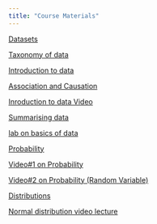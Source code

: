 ---
title: "Course Materials"
---

[Datasets](data/)


[Taxonomy of data](https://zahidasghar.com/infstat24/taxonomy.html)

[Introduction to data](https://github.com/OpenIntroStat/openintro-statistics-slides/blob/master/Chp%201/chp1.pdf)

[Association and Causation](https://zahidasghar.com/infstat24/association_causation.html)

[Inroduction to data Video](https://youtu.be/JqErvErJdmU) 

[Summarising data](https://github.com/OpenIntroStat/openintro-statistics-slides/blob/master/Chp%202/chp2.pdf)

[lab on basics of data](https://zahidasghar.com/infstat24/lab1.html)


[Probability](https://github.com/OpenIntroStat/openintro-statistics-slides/blob/master/Chp%203/chp3.pdf)

[Video#1 on Probability ](https://youtu.be/UqXVnd5FoMM)

[Video#2 on Probability (Random Variable)](https://youtu.be/9L4DSofEEqg)

[Distributions](https://github.com/OpenIntroStat/openintro-statistics-slides/blob/master/Chp%204/chp4.pdf)

[Normal distribution video lecture](https://youtu.be/962bzbnC1DA)


 
 
